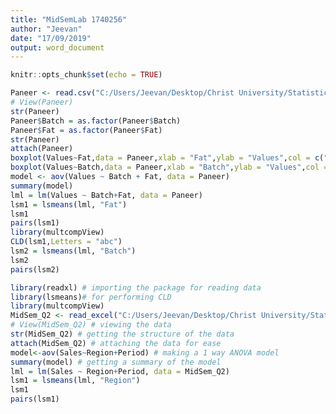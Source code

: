 ---
title: "MidSemLab 1740256"
author: "Jeevan"
date: "17/09/2019"
output: word_document
---

```{r setup, include=FALSE}
knitr::opts_chunk$set(echo = TRUE)
```

```{r}
Paneer <- read.csv("C:/Users/Jeevan/Desktop/Christ University/Statistics/DOE/Paneer.csv")
# View(Paneer)
str(Paneer)
Paneer$Batch = as.factor(Paneer$Batch)
Paneer$Fat = as.factor(Paneer$Fat)
str(Paneer)
attach(Paneer)
boxplot(Values~Fat,data = Paneer,xlab = "Fat",ylab = "Values",col = c("#00AFBB","#E7B800"))
boxplot(Values~Batch,data = Paneer,xlab = "Batch",ylab = "Values",col = c("#00AFBB","#E7B800"))
model <- aov(Values ~ Batch + Fat, data = Paneer)
summary(model)
lml = lm(Values ~ Batch+Fat, data = Paneer)
lsm1 = lsmeans(lml, "Fat")
lsm1
pairs(lsm1)
library(multcompView)
CLD(lsm1,Letters = "abc")
lsm2 = lsmeans(lml, "Batch")
lsm2
pairs(lsm2)
```

```{r}
library(readxl) # importing the package for reading data
library(lsmeans)# for performing CLD
library(multcompView)
MidSem_Q2 <- read_excel("C:/Users/Jeevan/Desktop/Christ University/Statistics/DOE/MidSem_Q2.xlsx") # importing the data
# View(MidSem_Q2) # viewing the data
str(MidSem_Q2) # getting the structure of the data
attach(MidSem_Q2) # attaching the data for ease
model<-aov(Sales~Region+Period) # making a 1 way ANOVA model 
summary(model) # getting a summary of the model
lml = lm(Sales ~ Region+Period, data = MidSem_Q2)
lsm1 = lsmeans(lml, "Region")
lsm1
pairs(lsm1)
```